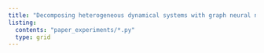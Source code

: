 ```yaml
---
title: "Decomposing heterogeneous dynamical systems with graph neural networks"
listing:
  contents: "paper_experiments/*.py"
  type: grid
---
```

